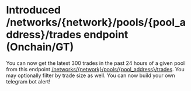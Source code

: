 # Introduced /networks/{network}/pools/{pool_address}/trades endpoint (Onchain/GT)

You can now get the latest 300 trades in the past 24 hours of a given pool from this endpoint [/networks/{network}/pools/{pool_address}/trades](/reference/pool-trades-contract-address). You may optionally filter by trade size as well. You can now build your own telegram bot alert!